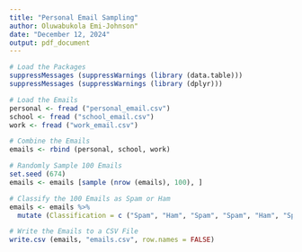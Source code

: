 ```yaml
---
title: "Personal Email Sampling"
author: Oluwabukola Emi-Johnson"
date: "December 12, 2024"
output: pdf_document
---
```


``` r
# Load the Packages
suppressMessages (suppressWarnings (library (data.table)))
suppressMessages (suppressWarnings (library (dplyr)))
```

``` r
# Load the Emails
personal <- fread ("personal_email.csv")
school <- fread ("school_email.csv")
work <- fread ("work_email.csv")

# Combine the Emails
emails <- rbind (personal, school, work)
```

``` r
# Randomly Sample 100 Emails
set.seed (674)
emails <- emails [sample (nrow (emails), 100), ]

# Classify the 100 Emails as Spam or Ham
emails <- emails %>%
  mutate (Classification = c ("Spam", "Ham", "Spam", "Spam", "Ham", "Spam", "Ham", "Spam", "Ham", "Ham", "Ham", "Ham", "Ham", "Ham", "Ham", "Ham", "Spam", "Spam", "Ham", "Ham", "Ham", "Ham", "Spam", "Spam", "Ham", "Spam", "Ham", "Spam", "Ham", "Ham", "Ham", "Ham", "Spam", "Ham", "Ham", "Ham", "Ham", "Spam", "Spam", "Ham", "Ham", "Spam", "Ham", "Ham", "Ham", "Ham", "Spam", "Spam", "Spam", "Ham", "Spam", "Ham", "Spam", "Ham", "Spam", "Ham", "Ham", "Ham", "Spam", "Ham", "Ham", "Ham", "Ham", "Ham", "Spam", "Spam", "Ham", "Ham", "Ham", "Ham", "Ham", "Ham", "Ham", "Ham", "Ham", "Ham", "Spam", "Ham", "Spam", "Ham", "Spam", "Ham", "Spam", "Spam", "Ham", "Spam", "Ham", "Ham", "Ham", "Spam", "Spam", "Spam", "Spam", "Ham", "Ham", "Spam", "Spam", "Ham", "Spam", "Spam"))
```

``` r
# Write the Emails to a CSV File
write.csv (emails, "emails.csv", row.names = FALSE)
```
